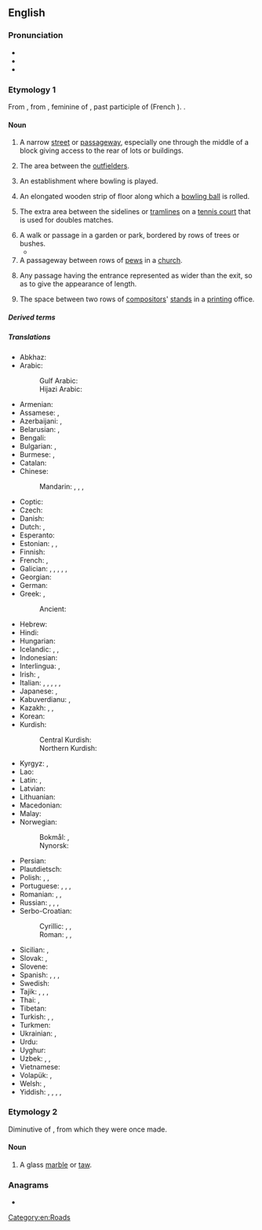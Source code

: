 {{also|Alley}}
==English==
{{wikipedia}}

===Pronunciation===
* {{IPA|en|/ˈæ.li/}}
* {{audio|en|en-us-alley.ogg|Audio (US)}}
* {{rhymes|en|æli}}

===Etymology 1===
From {{inh|en|enm|aley}}, from {{der|en|fro|alee}}, feminine of {{m|fro|alé}}, past participle of {{m|fro|aler||to go}} (French {{m|fr|aller}}). {{doublet|en|allée}}.

====Noun====
{{en-noun}}

# A narrow [[street]] or [[passageway]], especially one through the middle of a block giving access to the rear of lots or buildings.
#: {{syn|en|alleyway|Thesaurus:alley}}
#: {{ux|en|The parking lot to my friend's apartment building is in the '''alley'''.}}
# {{lb|en|baseball}} The area between the [[outfielder]]s.
#: {{syn|en|gap}}
#: {{ux|en|He hit one deep into the '''alley'''.}}
# {{lb|en|bowling}} An establishment where bowling is played.
#: {{syn|en|bowling alley}}
# {{lb|en|bowling}} An elongated wooden strip of floor along which a [[bowling ball]] is rolled.
#: {{syn|en|lane}}
# {{lb|en|tennis}} The extra area between the sidelines or [[tramline]]s on a [[tennis court]] that is used for doubles matches.
# A walk or passage in a garden or park, bordered by rows of trees or bushes.
#* {{RQ:Milton Comus|passage=I know each lane and every '''alley''' green.}}
# A passageway between rows of [[pew]]s in a [[church]].
# {{lb|en|perspective drawing}} Any passage having the entrance represented as wider than the exit, so as to give the appearance of length.
# The space between two rows of [[compositor]]s' [[stand]]s in a [[print]]ing office.

=====Derived terms=====
{{col3|en
|alley cat
|alleyway
|ball alley
|bowling alley
|up someone's alley
}}

=====Translations=====
{{trans-top|narrow street}}
* Abkhaz: {{t|ab|абжьаларҭа}}
* Arabic: {{t|ar|زُقَاق|m}}
*: Gulf Arabic: {{t|afb|داعوس|m|tr=dāʿūs}}
*: Hijazi Arabic: {{t|acw|زُقَاق|m|tr=zugāg|sc=Arab}}
* Armenian: {{t+|hy|նրբանցք|sc=Armn}}
* Assamese: {{t|as|আলি}}, {{t|as|বাট}}
* Azerbaijani: {{t+|az|döngə}}, {{t|az|alleya}}
* Belarusian: {{t|be|заву́лак|m|sc=Cyrl}}, {{t|be|але́я|f|sc=Cyrl}}
* Bengali: {{t|bn|গলি}}
* Bulgarian: {{t|bg|але́я|f}}, {{t+|bg|паса́ж|m}}
* Burmese: {{t+|my|ဒူးလမ်း|sc=Mymr}}, {{t+|my|လမ်းကြား|sc=Mymr}}
* Catalan: {{t+|ca|carreró|m}}
* Chinese:
*: Mandarin: {{t+|cmn|弄|tr=nòng}}, {{t+|cmn|里弄|tr=lǐnòng}}, {{t+|cmn|衚衕}}, {{t+|cmn|胡同|tr=hútòng}}
* Coptic: {{t|cop|ⲗⲁⲩⲣⲁ|f}}
* Czech: {{t+|cs|ulička|f}}
* Danish: {{t|da|gyde|c}}
* Dutch: {{t+|nl|doorgang|m}}, {{t+|nl|steeg|f}}
* Esperanto: {{t|eo|strateto}}
* Estonian: {{t|et|allee}}, {{t|et|kuja}}, {{t+|et|põiktänav}}
* Finnish: {{t+|fi|kuja}}
* French: {{t+|fr|ruelle|f}}, {{t+|fr|allée|f}}
* Galician: {{t|gl|ruela|f}}, {{t|gl|viela|f}}, {{t|gl|venela|f}}, {{t|gl|congostra|f}}, {{t|gl|beque|m}}, {{t|gl|calella|f}}
* Georgian: {{t|ka|შესახვევი}}
* German: {{t+|de|Gasse|f}}
* Greek: {{t+|el|δρομάκι|n|sc=Grek}}, {{t+|el|δρομίσκος|m|sc=Grek}}
*: Ancient: {{t|grc|στενωπός|m}}
* Hebrew: {{t|he|סִמְטָה|tr=simtá|sc=Hebr}}
* Hindi: {{t+|hi|गली|f}}
* Hungarian: {{t+|hu|sikátor}}
* Icelandic: {{t+|is|sund|n}}, {{t+|is|húsasund|n}}, {{t|is|öngstræti|n}}
* Indonesian: {{t+|id|gang}}
* Interlingua: {{t|ia|vico}}, {{t|ia|allée}}
* Irish: {{t|ga|caolsráid|f}}, {{t|ga|scabhat|m}}
* Italian: {{t+|it|vicolo|m}}, {{t+|it|calle|f}}, {{t+|it|strettoia|f}}, {{t|it|viuzza|f}}, {{t|it|carruggio|m}}, {{t+|it|vialetto|m}}
* Japanese: {{t|ja|裏通り|tr=うらどおり, uradōri}}, {{t+|ja|路地|tr=ろじ, roji}}
* Kabuverdianu: {{t|kea|béku}}, {{t|kea|béke}}
* Kazakh: {{t|kk|тар көше|sc=Cyrl}}, {{t|kk|тұйық көше|sc=Cyrl}}, {{t|kk|шолақ көше|sc=Cyrl}}
* Korean: {{t+|ko|골목}}
* Kurdish:
*: Central Kurdish: {{t+|ckb|کۆڵان}}
*: Northern Kurdish: {{t+|kmr|kolan|f}}
{{trans-mid}}
* Kyrgyz: {{t|ky|тар көчө}}, {{t+|ky|аллея}}
* Lao: {{t|lo|ທາງຮ່ອມ}}
* Latin: {{t|la|angiportus|m}}, {{t|la|vīculus|m}} {{qualifier|Mediaeval}}
* Latvian: {{t|lv|aleja|f}}
* Lithuanian: {{t+|lt|alėja|f}}
* Macedonian: {{t|mk|сокак|m}}
* Malay: {{t|ms|lorong}}
* Norwegian: {{t|no|strede|n}}
*: Bokmål: {{t|nb|smug|n}}, {{t+|nb|smau|n}}
*: Nynorsk: {{t|nn|smug|n}}
* Persian: {{t+|fa|کوچه|tr=kuče}}
* Plautdietsch: {{t|pdt|Gank|m}}
* Polish: {{t+|pl|uliczka|f}}, {{t+|pl|aleja|f}}, {{t+|pl|alejka|f}}
* Portuguese: {{t+|pt|beco|m}}, {{t+|pt|ruela}}, {{t+|pt|travessa|f}}, {{t+|pt|viela|f}}
* Romanian: {{t+|ro|străduță|f}}, {{t+|ro|stradelă|f}}, {{t+|ro|alee|f}}
* Russian: {{t+|ru|переу́лок|m}}, {{t+|ru|алле́я|f}}, {{t+|ru|але́йка|f}}, {{t+|ru|у́лочка|f}}
* Serbo-Croatian:
*: Cyrillic: {{t|sh|сокак|m}}, {{t|sh|уличица|f}}, {{t|sh|алеја|f}}
*: Roman: {{t+|sh|sokak|m}}, {{t+|sh|uličica|f}}, {{t+|sh|aleja|f}}
* Sicilian: {{t|scn|vaneḍḍa|f}},{{t|scn|stratuzza|f}} 
* Slovak: {{t+|sk|alej|m}}, {{t|sk|ulička|f}}
* Slovene: {{t|sl|aleja|f}}
* Spanish: {{t+|es|callejón|m}}, {{t+|es|callejuela}}, {{t|es|calleja}}, {{t+|es|pasaje|f}}
* Swedish: {{t+|sv|gränd|c}}
* Tajik: {{t|tg|тангкӯча}}, {{t|tg|кӯчабоғ}}, {{t+|tg|хиёбон}}, {{t|tg|паскӯча}}
* Thai: {{t+|th|ซอย}} {{qualifier|soi}}, {{t+|th|ตรอก}}
* Tibetan: {{t|bo|ལམ་ཆུང}}
* Turkish: {{t+|tr|geçit}}, {{t|tr|dar sokak}}, {{t+|tr|pasaj}}
* Turkmen: {{t+|tk|alleýa}}
* Ukrainian: {{t+|uk|прову́лок|m|sc=Cyrl}}, {{t+|uk|але́я|f|sc=Cyrl}}
* Urdu: {{t|ur|گلی|f|tr=galī}}
* Uyghur: {{t|ug|تار كوچا}}
* Uzbek: {{t|uz|alleya}}, {{t|uz|tor koʻcha}}, {{t+|uz|xiyobon}}
* Vietnamese: {{t+|vi|hẻm}}
* Volapük: {{t+|vo|lael}}, {{t+|vo|lusüt}}
* Welsh: {{t|cy|ale|f}}, {{t|cy|aleon|f-p}}
* Yiddish: {{t|yi|אַלעע|f|sc=Hebr}}, {{t|yi|געסל|n|sc=Hebr}}, {{t|yi|הינטערגעסל|n|sc=Hebr}}, {{t|yi|געסקע|f|sc=Hebr}}, {{t|yi|ליק|m|sc=Hebr}}
{{trans-bottom}}

===Etymology 2===
Diminutive of {{m|en|alabaster}}, from which they were once made.

====Noun====
{{en-noun}}

# A glass [[marble]] or [[taw]].

===Anagrams===
* {{anagrams|en|a=aelly|elayl|yella}}

[[Category:en:Roads]]